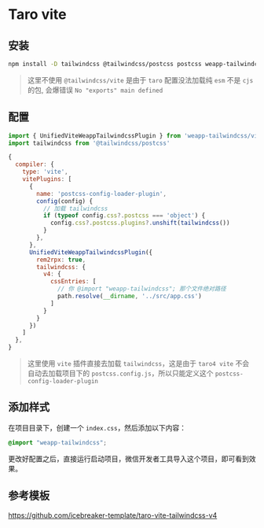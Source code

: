 
# Taro vite

## 安装

```bash npm2yarn
npm install -D tailwindcss @tailwindcss/postcss postcss weapp-tailwindcss
```

> 这里不使用 `@tailwindcss/vite` 是由于 `taro` 配置没法加载纯 `esm` 不是 `cjs` 的包, 会爆错误 `No "exports" main defined`

<Patch />

## 配置

```js title="config/index.ts"
import { UnifiedViteWeappTailwindcssPlugin } from 'weapp-tailwindcss/vite'
import tailwindcss from '@tailwindcss/postcss'

{
  compiler: {
    type: 'vite',
    vitePlugins: [
      {
        name: 'postcss-config-loader-plugin',
        config(config) {
          // 加载 tailwindcss
          if (typeof config.css?.postcss === 'object') {
            config.css?.postcss.plugins?.unshift(tailwindcss())
          }
        },
      },
      UnifiedViteWeappTailwindcssPlugin({
        rem2rpx: true,
        tailwindcss: {
          v4: {
            cssEntries: [
              // 你 @import "weapp-tailwindcss"; 那个文件绝对路径
              path.resolve(__dirname, '../src/app.css')
            ]
          }
        }
      })
    ]
  },
}
```

> 这里使用 `vite` 插件直接去加载 `tailwindcss`，这是由于 `taro4 vite` 不会自动去加载项目下的 `postcss.config.js`，所以只能定义这个 `postcss-config-loader-plugin`

## 添加样式

在项目目录下，创建一个 `index.css`，然后添加以下内容：

```css title="index.css"
@import "weapp-tailwindcss";
```


更改好配置之后，直接运行启动项目，微信开发者工具导入这个项目，即可看到效果。

## 参考模板

https://github.com/icebreaker-template/taro-vite-tailwindcss-v4
